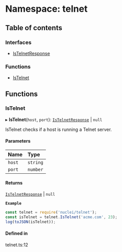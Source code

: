 # Namespace: telnet

## Table of contents

### Interfaces

- [IsTelnetResponse](/templates/protocols/javascript/modules/telnet.IsTelnetResponse)

### Functions

- [IsTelnet](/templates/protocols/javascript/modules/telnet#istelnet)

## Functions

### IsTelnet

▸ **IsTelnet**(`host`, `port`): [`IsTelnetResponse`](/templates/protocols/javascript/modules/telnet.IsTelnetResponse) \| ``null``

IsTelnet checks if a host is running a Telnet server.

#### Parameters

| Name | Type |
| :------ | :------ |
| `host` | `string` |
| `port` | `number` |

#### Returns

[`IsTelnetResponse`](/templates/protocols/javascript/modules/telnet.IsTelnetResponse) \| ``null``

**`Example`**

```javascript
const telnet = require('nuclei/telnet');
const isTelnet = telnet.IsTelnet('acme.com', 23);
log(toJSON(isTelnet));
```

#### Defined in

telnet.ts:12
